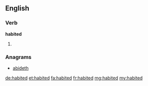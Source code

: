 ==English==

===Verb===
'''habited'''

# {{en-past of|habit}}

===Anagrams===
* [[abideth#English|abideth]]

[[de:habited]]
[[et:habited]]
[[fa:habited]]
[[fr:habited]]
[[mg:habited]]
[[my:habited]]